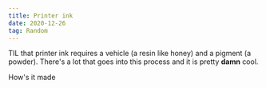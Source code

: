 ```yaml
---
title: Printer ink
date: 2020-12-26
tag: Random
---
```


TIL that printer ink requires a vehicle (a resin like honey) and a pigment (a
powder). There's a lot that goes into this process and it is pretty **damn**
cool.

<TextLink href="https://youtu.be/Fypi6dAJB8E">How's it made</TextLink>
